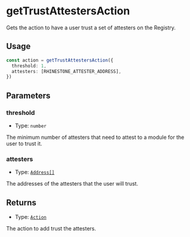 # getTrustAttestersAction

Gets the action to have a user trust a set of attesters on the Registry.

## Usage

```typescript copy
const action = getTrustAttestersAction({
  threshold: 1,
  attesters: [RHINESTONE_ATTESTER_ADDRESS],
})
```

## Parameters

### threshold

- Type: `number`

The minimum number of attesters that need to attest to a module for the user to trust it.

### attesters

- Type: [`Address[]`](https://viem.sh/docs/glossary/types#address)

The addresses of the attesters that the user will trust.

## Returns

- Type: [`Action`](/module-sdk/glossary/types.mdx#action)

The action to add trust the attesters.
